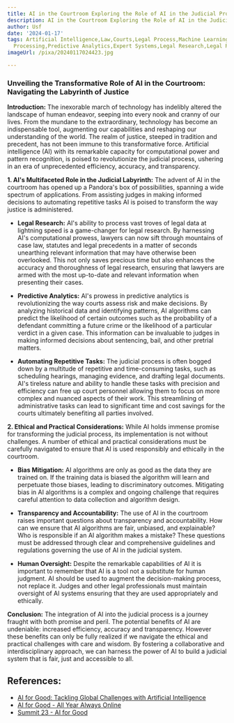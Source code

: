 ```yaml
---
title: AI in the Courtroom Exploring the Role of AI in the Judicial Process
description: AI in the Courtroom Exploring the Role of AI in the Judicial Process
author: Usf
date: '2024-01-17'
tags: Artificial Intelligence,Law,Courts,Legal Process,Machine Learning,Natural Language
  Processing,Predictive Analytics,Expert Systems,Legal Research,Legal Reasoning
imageUrl: /pixa/20240117024423.jpg

---
```

### Unveiling the Transformative Role of AI in the Courtroom: Navigating the Labyrinth of Justice

**Introduction:**
The inexorable march of technology has indelibly altered the  landscape of human endeavor, seeping into every nook and cranny of our lives. From the mundane to the extraordinary, technology has become an indispensable tool, augmenting our capabilities and reshaping our understanding of the world. The realm of justice, steeped in tradition and  precedent, has not  been  immune to this transformative force. Artificial intelligence (AI) with its remarkable capacity  for computational power and  pattern recognition, is poised to revolutionize the judicial process, ushering in an era of unprecedented  efficiency, accuracy,  and transparency.

**1. AI's Multifaceted  Role in the Judicial Labyrinth:**
The advent of AI in the courtroom has  opened up a Pandora's box  of possibilities, spanning a wide spectrum of applications. From assisting  judges in making informed decisions to automating repetitive tasks AI is poised to transform the way justice is administered.

* **Legal Research:**
AI's  ability to process vast troves  of legal  data at lightning speed is  a game-changer for legal research. By harnessing AI's computational prowess, lawyers can now sift through mountains of case law, statutes and legal precedents in  a matter  of seconds unearthing relevant information that may have otherwise been overlooked. This not only saves precious time but also enhances the accuracy and thoroughness of legal research, ensuring that lawyers are armed with  the most up-to-date  and relevant information when presenting their cases.

*  **Predictive Analytics:**
AI's prowess in predictive analytics  is revolutionizing the way courts assess risk and make decisions. By analyzing historical data and  identifying patterns, AI algorithms can predict  the likelihood of  certain outcomes such as the probability of a  defendant  committing a future crime or the likelihood of a particular verdict in a given  case. This information can be invaluable to judges in making informed decisions about sentencing, bail, and other pretrial  matters.

* **Automating Repetitive Tasks:**
The judicial process is often bogged down by a multitude  of repetitive  and time-consuming tasks, such as scheduling hearings, managing evidence, and drafting legal documents. AI's tireless nature and ability to handle these tasks with precision and efficiency can free up court personnel allowing them to focus on more complex and  nuanced aspects of their work. This streamlining of administrative tasks can lead to significant time and cost  savings for  the courts ultimately benefiting all parties involved.

**2. Ethical  and Practical Considerations:**
While AI holds immense promise for transforming the judicial process, its implementation is not without challenges. A  number of ethical and practical considerations must be carefully navigated to ensure that AI is used responsibly  and ethically in the courtroom.

* **Bias Mitigation:**
AI algorithms are only  as good as the data they are trained on. If the training data is biased the algorithm  will learn  and perpetuate those biases, leading to discriminatory outcomes.  Mitigating  bias in AI algorithms is a complex and ongoing challenge that requires careful attention to data collection and  algorithm design.

*  **Transparency and Accountability:**
The use of AI in the courtroom raises important questions about transparency and accountability. How can we ensure that AI algorithms are fair, unbiased, and  explainable? Who is responsible if an AI algorithm makes a mistake? These questions must  be  addressed through clear and comprehensive guidelines  and regulations governing the use  of AI in the judicial  system.

* **Human Oversight:**
Despite the remarkable capabilities of AI it is important to remember that AI is a tool not a substitute  for human judgment. AI should be used  to augment the decision-making  process,  not replace it. Judges and  other legal professionals must maintain oversight of AI  systems ensuring that they are used appropriately  and ethically.

**Conclusion:**
The integration of AI  into  the judicial process is a journey fraught with both promise and peril. The potential benefits of AI are undeniable: increased efficiency,  accuracy and transparency. However these benefits can only be fully realized if we navigate  the ethical and  practical challenges with care  and  wisdom. By  fostering a collaborative and interdisciplinary approach, we can harness the power of AI to build a judicial system  that is fair, just and accessible to all.

## References:
- [AI for Good: Tackling Global Challenges with Artificial Intelligence](https://iabac.org/blog/ai-for-good-tackling-global-challenges-with-artificial-intelligence)
- [AI for Good - All Year Always Online](https://aiforgood.itu.int/)
- [Summit 23 - AI for Good](https://aiforgood.itu.int/summit23/)
